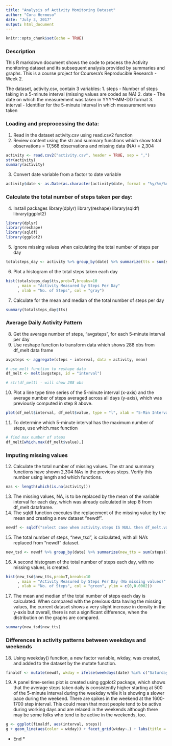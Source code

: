 ```yaml
---
title: "Analysis of Activity Monitoring Dataset"
author: "Cora Hermoso"
date: "July 3, 2017"
output: html_document
---
```


```r
knitr::opts_chunk$set(echo = TRUE)
```

### Description

This R markdown document shows the code to process the Activity monitoring dataset and its subsequent analysis provided by summaries and graphs. This is a course project for Coursera's Reproducible Research - Week 2.

The dataset, activity.csv, contain 3 variables:
1. steps - Number of steps taking in a 5-minute interval (missing values are coded as NA)
2. date - The date on which the measurement was taken in YYYY-MM-DD format
3. interval - Identifier for the 5-minute interval in which measurement was taken

### Loading and preprocessing the data:
1. Read in the dataset activity.csv using read.csv2 function
2. Review content using the str and summary functions which show total observations = 17,568 observations and missing data (NA)
 = 2,304
 
```r
activity <- read.csv2("activity.csv", header = TRUE, sep = ",")
str(activity)
summary(activity) 
```

3. Convert date variable from a factor to date variable

```r
activity$date <- as.Date(as.character(activity$date, format = "%y/%m/%d"))
```

### Calculate the total number of steps taken per day:
4. Install packages 
   library(dplyr)
   library(reshape)
   library(sqldf)
   library(ggplot2)

```r
library(dplyr)
library(reshape)
library(sqldf)
library(ggplot2)
```
5. Ignore missing values when calculating the total number of steps per day
```r
totalsteps_day <- activity %>% group_by(date) %>% summarize(tts = sum(steps))
```

6. Plot a histogram of the total steps taken each day

```r

hist(totalsteps_day$tts,prob=T,breaks=10
     , main = "Activity Measured by Steps Per Day"
     , xlab = "No. of Steps", col = "gray")
```

7. Calculate for the mean and median of the total number of steps per day

```r
summary(totalsteps_day$tts)
```

### Average Daily Activity Pattern
8. Get the average number of steps, "avgsteps", for each 5-minute interval per day
9. Use reshape function to transform data which shows 288 obs from df_melt data frame
```r
avgsteps <- aggregate(steps ~ interval, data = activity, mean)

# use melt function to reshape data 
df_melt <- melt(avgsteps, id = "interval")

# str(df_melt) - will show 288 obs
```
10. Plot a line type time series of the 5-minute interval (x-axis) and the average number of steps averaged across all days (y-axis), which was previously computed in step 8 above.

```r
plot(df_melt$interval, df_melt$value, type = "l", xlab = "5-Min Interval", ylab = "No. of Steps", main = "Time Series Plot of Steps Averaged Daily In 5-Minute Interval", col = "blue")
```

11. To determine which 5-minute interval has the maximum number of steps, use which.max function

```r
# find max number of steps
df_melt[which.max(df_melt$value),]
```

### Imputing missing values
12. Calculate the total number of missing values. The str and summary functions have shown 2,304 NAs in the previous steps. Verify this number using length and which functions.
```r
nas <- length(which(is.na(activity)))
```
13. The missing values, NA, is to be replaced by the mean of the variable interval for each day, which was already calculated in step 8 from df_melt dataframe. 
14. The sqldf function executes the replacement of the missing value by the mean and creating a new dataset "newdf".
```r
newdf <- sqldf("select case when activity.steps IS NULL then df_melt.value else activity.steps end as steps, activity.date, activity.interval from activity left join df_melt on activity.interval = df_melt.interval")
```

15. The total number of steps, "new_tsd", is calculated, with all NA's replaced from "newdf" dataset.
```r
new_tsd <- newdf %>% group_by(date) %>% summarize(new_tts = sum(steps))
```

16. A second histogram of the total number of steps each day, with no missing values, is created.
```r

hist(new_tsd$new_tts,prob=T,breaks=10
     , main = "Activity Measured by Steps Per Day (No missing values)"
     , xlab = "No. of Steps", col = "green", ylim = c(0,0.0002))
```

17. The mean and median of the total number of steps each day is calculated. When compared with the previous data having the missing values, the current dataset shows a very slight increase in density in the y-axis but overall, there is not a significant difference, when the distribution on the graphs are compared.
```r
summary(new_tsd$new_tts)
```

### Differences in activity patterns between weekdays and weekends

18. Using weekday() function, a new factor variable, wkday, was created, and added to the dataset by the mutate function.

```r
finaldf <- mutate(newdf, wkday = ifelse(weekdays(date) %in% c("Saturday","Sunday"), "weekend","weekday"))
```

19. A panel time-series plot is created using ggplot2 package, which shows that the average steps taken daily is consistently higher starting at 500 of the 5-minute interval during the weekday while it is showing a slower pace during the weekend. There are spikes in the weekend at the 1600-1700 step interval. This could mean that most people tend to be active during working days and are relaxed in the weekends although there may be some folks who tend to be active in the weekends, too. 
```r
g <- ggplot(finaldf, aes(interval, steps))
g + geom_line(aes(color = wkday)) + facet_grid(wkday~.) + labs(title = "Activity Analysis Using Measured Steps") + labs(x = "5-Min Interval", y = "Average No. of Steps") + theme(legend.position = "none")

```

* End *
